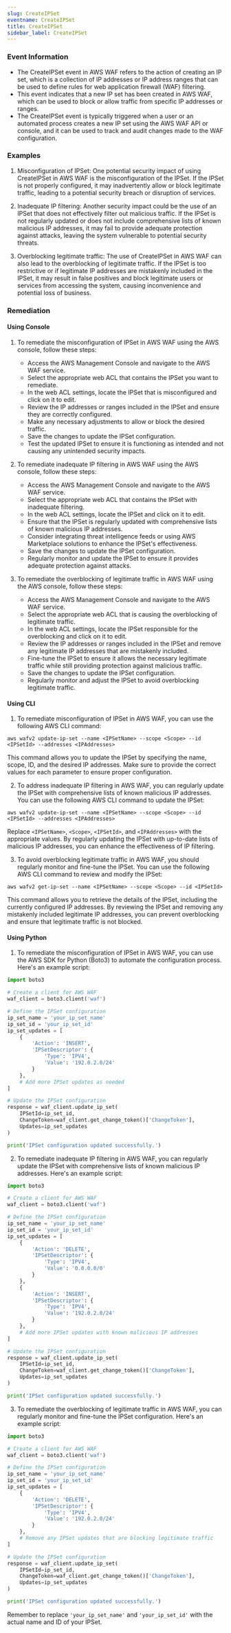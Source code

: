 ```yaml
--- 
slug: CreateIPSet
eventname: CreateIPSet
title: CreateIPSet
sidebar_label: CreateIPSet
---
```

                       
### Event Information

- The CreateIPSet event in AWS WAF refers to the action of creating an IP set, which is a collection of IP addresses or IP address ranges that can be used to define rules for web application firewall (WAF) filtering.
- This event indicates that a new IP set has been created in AWS WAF, which can be used to block or allow traffic from specific IP addresses or ranges.
- The CreateIPSet event is typically triggered when a user or an automated process creates a new IP set using the AWS WAF API or console, and it can be used to track and audit changes made to the WAF configuration.


### Examples

1. Misconfiguration of IPSet: One potential security impact of using CreateIPSet in AWS WAF is the misconfiguration of the IPSet. If the IPSet is not properly configured, it may inadvertently allow or block legitimate traffic, leading to a potential security breach or disruption of services.

2. Inadequate IP filtering: Another security impact could be the use of an IPSet that does not effectively filter out malicious traffic. If the IPSet is not regularly updated or does not include comprehensive lists of known malicious IP addresses, it may fail to provide adequate protection against attacks, leaving the system vulnerable to potential security threats.

3. Overblocking legitimate traffic: The use of CreateIPSet in AWS WAF can also lead to the overblocking of legitimate traffic. If the IPSet is too restrictive or if legitimate IP addresses are mistakenly included in the IPSet, it may result in false positives and block legitimate users or services from accessing the system, causing inconvenience and potential loss of business.

### Remediation

#### Using Console

1. To remediate the misconfiguration of IPSet in AWS WAF using the AWS console, follow these steps:
   - Access the AWS Management Console and navigate to the AWS WAF service.
   - Select the appropriate web ACL that contains the IPSet you want to remediate.
   - In the web ACL settings, locate the IPSet that is misconfigured and click on it to edit.
   - Review the IP addresses or ranges included in the IPSet and ensure they are correctly configured.
   - Make any necessary adjustments to allow or block the desired traffic.
   - Save the changes to update the IPSet configuration.
   - Test the updated IPSet to ensure it is functioning as intended and not causing any unintended security impacts.

2. To remediate inadequate IP filtering in AWS WAF using the AWS console, follow these steps:
   - Access the AWS Management Console and navigate to the AWS WAF service.
   - Select the appropriate web ACL that contains the IPSet with inadequate filtering.
   - In the web ACL settings, locate the IPSet and click on it to edit.
   - Ensure that the IPSet is regularly updated with comprehensive lists of known malicious IP addresses.
   - Consider integrating threat intelligence feeds or using AWS Marketplace solutions to enhance the IPSet's effectiveness.
   - Save the changes to update the IPSet configuration.
   - Regularly monitor and update the IPSet to ensure it provides adequate protection against attacks.

3. To remediate the overblocking of legitimate traffic in AWS WAF using the AWS console, follow these steps:
   - Access the AWS Management Console and navigate to the AWS WAF service.
   - Select the appropriate web ACL that is causing the overblocking of legitimate traffic.
   - In the web ACL settings, locate the IPSet responsible for the overblocking and click on it to edit.
   - Review the IP addresses or ranges included in the IPSet and remove any legitimate IP addresses that are mistakenly included.
   - Fine-tune the IPSet to ensure it allows the necessary legitimate traffic while still providing protection against malicious traffic.
   - Save the changes to update the IPSet configuration.
   - Regularly monitor and adjust the IPSet to avoid overblocking legitimate traffic.

#### Using CLI

1. To remediate misconfiguration of IPSet in AWS WAF, you can use the following AWS CLI command:

```
aws wafv2 update-ip-set --name <IPSetName> --scope <Scope> --id <IPSetId> --addresses <IPAddresses>
```

This command allows you to update the IPSet by specifying the name, scope, ID, and the desired IP addresses. Make sure to provide the correct values for each parameter to ensure proper configuration.

2. To address inadequate IP filtering in AWS WAF, you can regularly update the IPSet with comprehensive lists of known malicious IP addresses. You can use the following AWS CLI command to update the IPSet:

```
aws wafv2 update-ip-set --name <IPSetName> --scope <Scope> --id <IPSetId> --addresses <IPAddresses>
```

Replace `<IPSetName>`, `<Scope>`, `<IPSetId>`, and `<IPAddresses>` with the appropriate values. By regularly updating the IPSet with up-to-date lists of malicious IP addresses, you can enhance the effectiveness of IP filtering.

3. To avoid overblocking legitimate traffic in AWS WAF, you should regularly monitor and fine-tune the IPSet. You can use the following AWS CLI command to review and modify the IPSet:

```
aws wafv2 get-ip-set --name <IPSetName> --scope <Scope> --id <IPSetId>
```

This command allows you to retrieve the details of the IPSet, including the currently configured IP addresses. By reviewing the IPSet and removing any mistakenly included legitimate IP addresses, you can prevent overblocking and ensure that legitimate traffic is not blocked.

#### Using Python

1. To remediate the misconfiguration of IPSet in AWS WAF, you can use the AWS SDK for Python (Boto3) to automate the configuration process. Here's an example script:

```python
import boto3

# Create a client for AWS WAF
waf_client = boto3.client('waf')

# Define the IPSet configuration
ip_set_name = 'your_ip_set_name'
ip_set_id = 'your_ip_set_id'
ip_set_updates = [
    {
        'Action': 'INSERT',
        'IPSetDescriptor': {
            'Type': 'IPV4',
            'Value': '192.0.2.0/24'
        }
    },
    # Add more IPSet updates as needed
]

# Update the IPSet configuration
response = waf_client.update_ip_set(
    IPSetId=ip_set_id,
    ChangeToken=waf_client.get_change_token()['ChangeToken'],
    Updates=ip_set_updates
)

print('IPSet configuration updated successfully.')
```

2. To remediate inadequate IP filtering in AWS WAF, you can regularly update the IPSet with comprehensive lists of known malicious IP addresses. Here's an example script:

```python
import boto3

# Create a client for AWS WAF
waf_client = boto3.client('waf')

# Define the IPSet configuration
ip_set_name = 'your_ip_set_name'
ip_set_id = 'your_ip_set_id'
ip_set_updates = [
    {
        'Action': 'DELETE',
        'IPSetDescriptor': {
            'Type': 'IPV4',
            'Value': '0.0.0.0/0'
        }
    },
    {
        'Action': 'INSERT',
        'IPSetDescriptor': {
            'Type': 'IPV4',
            'Value': '192.0.2.0/24'
        }
    },
    # Add more IPSet updates with known malicious IP addresses
]

# Update the IPSet configuration
response = waf_client.update_ip_set(
    IPSetId=ip_set_id,
    ChangeToken=waf_client.get_change_token()['ChangeToken'],
    Updates=ip_set_updates
)

print('IPSet configuration updated successfully.')
```

3. To remediate the overblocking of legitimate traffic in AWS WAF, you can regularly monitor and fine-tune the IPSet configuration. Here's an example script:

```python
import boto3

# Create a client for AWS WAF
waf_client = boto3.client('waf')

# Define the IPSet configuration
ip_set_name = 'your_ip_set_name'
ip_set_id = 'your_ip_set_id'
ip_set_updates = [
    {
        'Action': 'DELETE',
        'IPSetDescriptor': {
            'Type': 'IPV4',
            'Value': '192.0.2.0/24'
        }
    },
    # Remove any IPSet updates that are blocking legitimate traffic
]

# Update the IPSet configuration
response = waf_client.update_ip_set(
    IPSetId=ip_set_id,
    ChangeToken=waf_client.get_change_token()['ChangeToken'],
    Updates=ip_set_updates
)

print('IPSet configuration updated successfully.')
```

Remember to replace `'your_ip_set_name'` and `'your_ip_set_id'` with the actual name and ID of your IPSet.


 